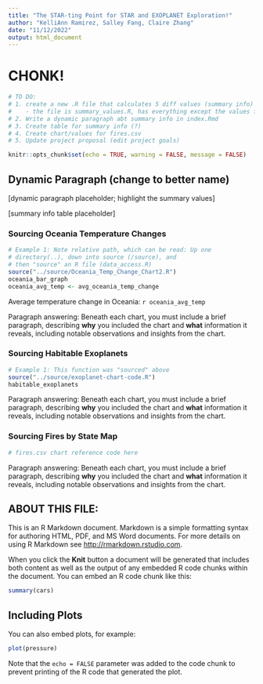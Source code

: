```yaml
---
title: "The STAR-ting Point for STAR and EXOPLANET Exploration!"
author: "KelliAnn Ramirez, Salley Fang, Claire Zhang"
date: "11/12/2022"
output: html_document
---
```


# CHONK!
```r
# TO DO:
# 1. create a new .R file that calculates 5 diff values (summary info)
#    - the file is summary_values.R, has everything except the values from fires.csv
# 2. Write a dynamic paragraph abt summary info in index.Rmd
# 3. Create table for summary info (?)
# 4. Create chart/values for fires.csv
# 5. Update project proposal (edit project goals)
```


```r
knitr::opts_chunk$set(echo = TRUE, warning = FALSE, message = FALSE)
```

## Dynamic Paragraph (change to better name)
[dynamic paragraph placeholder; highlight the summary values]

[summary info table placeholder]

### Sourcing Oceania Temperature Changes 
```r
# Example 1: Note relative path, which can be read: Up one
# directory(..), down into source (/source), and 
# then "source" an R file (data_access.R)
source("../source/Oceania_Temp_Change_Chart2.R")
oceania_bar_graph
oceania_avg_temp <- avg_oceania_temp_change

```
Average temperature change in Oceania: `r oceania_avg_temp`

Paragraph answering: Beneath each chart, you must include a brief paragraph, describing 
**why** you included the chart and **what** information it reveals, including notable observations
and insights from the chart.

### Sourcing Habitable Exoplanets 
```r
# Example 1: This function was "sourced" above
source("../source/exoplanet-chart-code.R")
habitable_exoplanets
```

Paragraph answering: Beneath each chart, you must include a brief paragraph, describing 
**why** you included the chart and **what** information it reveals, including notable observations
and insights from the chart.

### Sourcing Fires by State Map
```r
# fires.csv chart reference code here
```

Paragraph answering: Beneath each chart, you must include a brief paragraph, describing 
**why** you included the chart and **what** information it reveals, including notable observations
and insights from the chart.

## ABOUT THIS FILE: 

This is an R Markdown document. Markdown is a simple formatting syntax for authoring HTML, PDF, and MS Word documents. For more details on using R Markdown see <http://rmarkdown.rstudio.com>.

When you click the **Knit** button a document will be generated that includes both content as well as the output of any embedded R code chunks within the document. You can embed an R code chunk like this:

```r
summary(cars)
```

## Including Plots

You can also embed plots, for example:

```r
plot(pressure)
```

Note that the `echo = FALSE` parameter was added to the code chunk to prevent printing of the R code that generated the plot.
